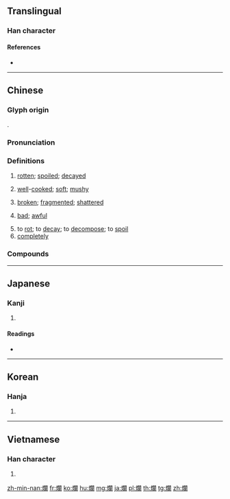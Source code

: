 {{also|烂}}
==Translingual==

===Han character===
{{Han char|rn=86|rad=火|as=17|sn=21|four=97820|canj=FANW|ids=⿰火闌}}

====References====
* {{Han ref|kx=0687.250|dkj=19604|dj=1099.120|hdz=32249.020|uh=721B|ud=29211|bh=C4EA|bd=50410}}

----

==Chinese==
{{zh-forms|s=烂}}

===Glyph origin===
{{Han etyl}}
{{Han compound|火|闌|t1=fire|ls=psc}}.

===Pronunciation===
{{zh-pron
|m=làn
|c=laan6
|h=pfs=lan
|mn=nōa/lān
|mn_note=nōa - vernacular; lān - literary
|mna=Taiwanese-The_Consonant_n.ogg
|mc=y
|oc=y
|ma=y
|cat=a,v,adv
}}

===Definitions===
{{zh-hanzi}}

# {{lb|zh|of fruits, etc.}} [[rotten]]; [[spoiled]]; [[decayed]]
#: {{zh-x|爛 蘋果|'''rotten''' apple}}
# [[well]]-[[cooked]]; [[soft]]; [[mushy]]
#: {{zh-x|佢 鍾意 啲 薯仔 煮 得 好 爛。|He likes his potatoes cooked very '''mushy'''.|C}}
# [[broken]]; [[fragmented]]; [[shattered]]
#: {{zh-x|佢 整爛 其他人 啲 嘢 都 唔 知錯。|He didn't apologize even though he broke someone else's things.|C}}
# [[bad]]; [[awful]]
#: {{zh-x|爛gag|'''bad''' joke|C}}
#: {{zh-x|我 的 英文 很 爛。|My English is '''awful'''.}}
# to [[rot]]; to [[decay]]; to [[decompose]]; to [[spoil]]
# [[completely]]

===Compounds===
{{zh-der|爛糊|爛漫|爛熳|爛縵|爛泥|爛舌頭|爛熟|爛攤子|爛賬|爛醉|下三爛|希爛|光輝燦爛|土崩魚爛|天真爛漫|揀破爛|爛汙貨|爛好人|爛板烏龜|破爛流丟|朽爛|滾瓜爛熟|爛頭寸|燋爛|柯爛忘歸|爛醉如泥|燈光燦爛|打爛|撕爛|爛腸子|爛柯|爛然|稀爛|稀巴爛|砸爛|斷爛朝報|爛爛兒的|潰爛|破爛兒|破爛不堪|石爛海枯|爛銀盤|爛若披錦|爛飯|珠斗爛班|破銅爛鐵|燦爛|燦爛奪目|爛額焦頭|爛醬|爛遊|爛板洋錢|爛料|爛忠厚|爛了舌頭|爛不濟|燋頭爛額|爛羊頭|焦頭爛額|爛了嘴|爛帳|朱墨爛然|破爛|海枯石爛|爛殺|拆爛汙|爛化|打爛帳|拾破爛|焦沙爛石|皮焦肉爛|扯爛汙|爛片|撿破爛|臭街爛巷|米爛成倉|腐爛|糜爛|魚爛|魚爛土崩|絢爛|霉爛|靡爛|那爛陀|魚爛而亡}}

----

==Japanese==

===Kanji===
{{ja-kanji|grade=|rs=火17}}

# {{defn|lang=ja|sort=火17}}

====Readings====
* {{ja-readings|on=[[らん]] (ran)|kun=[[ただれる]] (tadareru)}}

----

==Korean==

===Hanja===
{{ko-hanja|hangeul=[[란]]>[[난]]|eumhun=|rv=ran>nan|mr=ran>nan|y=lan>nan}}

# {{defn|lang=ko|sort=火17}}

----

==Vietnamese==

===Han character===
{{vi-readings|rs=火17|hanviet=[[lạn]], [[láng]], [[rạn]]}}

# {{defn|lang=vi|sort=火17}}

[[zh-min-nan:爛]]
[[fr:爛]]
[[ko:爛]]
[[hu:爛]]
[[mg:爛]]
[[ja:爛]]
[[pl:爛]]
[[th:爛]]
[[tg:爛]]
[[zh:爛]]
